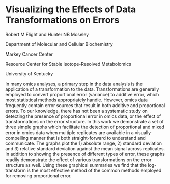 # Visualizing the Effects of Data Transformations on Errors

Robert M Flight and Hunter NB Moseley

Department of Molecular and Cellular Biochemistry

Markey Cancer Center

Resource Center for Stable Isotope-Resolved Metabolomics

University of Kentucky

In many omics analyses, a primary step in the data analysis is the application 
of a transformation to the data.  Transformations are generally employed to
convert proportional error (variance) to additive error, which most statistical
methods appropriately handle. However, omics data frequently contain error
sources that result in both additive and proportional errors. To our knowledge,
there has not been a systematic study on detecting the presence of proportional
error in omics data, or the effect of transformations on the error structure. In
this work we demonstrate a set of three simple graphs which facilitate the
detection of proportional and mixed error in omics data when multiple replicates
are available in a visually compelling manner that is both straight-forward to 
understand and communicate. The graphs plot the 1) absolute range, 2) standard 
deviation and 3) relative standard deviation against the mean signal across 
replicates. In addition to showing the presence of different types of error, 
these graphs readily demonstrate the effect of various transformations on the 
error structure as well. Using these graphical summaries we find that the 
log-transform is the most effective method of the common methods employed for 
removing proportional error.
